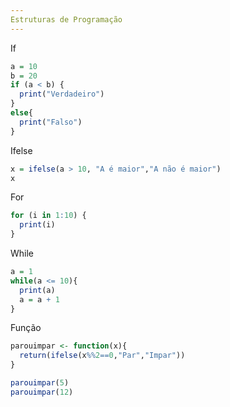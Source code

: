 ```yaml
---
Estruturas de Programação
---
```

If
```r
a = 10
b = 20
if (a < b) {
  print("Verdadeiro")
}
else{
  print("Falso")
}
```
Ifelse
```r
x = ifelse(a > 10, "A é maior","A não é maior")
x
```
For
```r
for (i in 1:10) {
  print(i)
}
```
While
```r
a = 1
while(a <= 10){
  print(a)
  a = a + 1
}
```
Função
```r
parouimpar <- function(x){
  return(ifelse(x%%2==0,"Par","Impar"))
}

parouimpar(5)
parouimpar(12)
```





